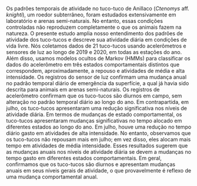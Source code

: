 \begin{center}
\textbf{RESUMO}
\end{center}

Os padrões temporais de atividade no tuco-tuco de Anillaco (_Ctenomys_ aff. _knighti_), um roedor subterrâneo, foram estudados extensivamente em laboratório e arenas semi-naturais. No entanto, essas condições controladas não reproduzem completamente o que os animais fazem na natureza. O presente estudo amplia nosso entendimento dos padrões de atividade dos tuco-tucos e descreve sua atividade diária em condições de vida livre. Nós coletamos dados de 21 tuco-tucos usando acelerômetros e sensores de luz ao longo de 2019 e 2020, em todas as estações do ano. Além disso, usamos modelos ocultos de Markov (HMMs) para classificar os dados do acelerômetro em três estados comportamentais distintos que correspondem, aproximadamente, a repouso e atividades de média e alta intensidade. Os registros do sensor de luz confirmam uma mudança anual no padrão temporal diário de emergência da superfície, a qual já havia sido descrita para animais em arenas semi-naturais. Os registros de acelerômetro confirmam que os tuco-tucos são diurnos em campo, sem alteração no padrão temporal diário ao longo do ano. Em contrapartida, em julho, os tuco-tucos apresentaram uma redução significativa nos níveis de atividade diária. Em termos de mudanças de estado comportamental, os tuco-tucos apresentaram mudanças significativas no tempo alocado em diferentes estados ao longo do ano. Em julho, houve uma redução no tempo diário gasto em atividades de alta intensidade. No entanto, observamos que os tuco-tucos não repousam mais em julho; em vez disso, eles alocam mais tempo em atividades de média intensidade. Esses resultados sugerem que as mudanças anuais nos níveis de atividade diária se devem a mudanças no tempo gasto em diferentes estados comportamentais. Em geral, confirmamos que os tuco-tucos são diurnos e apresentam mudanças anuais em seus níveis gerais de atividade, o que provavelmente é reflexo de uma mudança comportamental anual.
